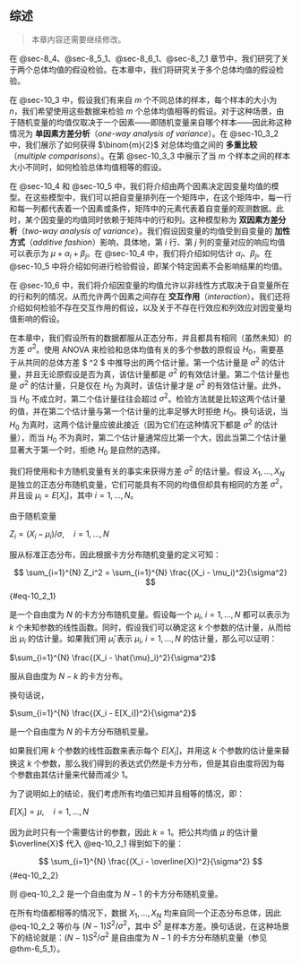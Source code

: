 ## 综述 {#sec-10_2}
> 本章内容还需要继续修改。

在 @sec-8_4、@sec-8_5_1、@sec-8_6_1、@sec-8_7_1 章节中，我们研究了关于两个总体均值的假设检验。在本章中，我们将研究关于多个总体均值的假设检验。

在 @sec-10_3 中，假设我们有来自 $m$ 个不同总体的样本，每个样本的大小为 $n$，我们希望使用这些数据来检验 $m$ 个总体均值相等的假设。对于这种场景，由于随机变量的均值仅取决于一个因素——即随机变量来自哪个样本——因此称这种情况为 **单因素方差分析**（*one-way analysis of variance*）。在 @sec-10_3_2 中，我们展示了如何获得 $\binom{m}{2}$ 对总体均值之间的 **多重比较**（*multiple comparisons*）。在第 @sec-10_3_3 中展示了当 $m$ 个样本之间的样本大小不同时，如何检验总体均值相等的假设。

在 @sec-10_4 和 @sec-10_5 中，我们将介绍由两个因素决定因变量均值的模型。在这些模型中，我们可以把自变量排列在一个矩阵中，在这个矩阵中，每一行和每一列都代表着一个因素或条件，矩阵中的元素代表着自变量的观测数据。此时，某个因变量的均值同时依赖于矩阵中的行和列。这种模型称为 **双因素方差分析**（*two-way analysis of variance*）。我们假设因变量的均值受到自变量的 **加性方式**（*additive fashion*）影响，具体地，第 $i$ 行、第 $j$ 列的变量对应的响应均值可以表示为 $\mu + \alpha_i + \beta_j$。在 @sec-10_4 中，我们将介绍如何估计 $\alpha_i$、$\beta_j$。在 @sec-10_5 中将介绍如何进行检验假设，即某个特定因素不会影响结果的均值。

在 @sec-10_6 中，我们将介绍因变量的均值允许以非线性方式取决于自变量所在的行和列的情况，从而允许两个因素之间存在 **交互作用**（*interaction*）。我们还将介绍如何检验不存在交互作用的假设，以及关于不存在行效应和列效应对因变量均值影响的假设。

在本章中，我们假设所有的数据都服从正态分布，并且都具有相同（虽然未知）的方差 $\sigma^2$。使用 ANOVA 来检验和总体均值有关的多个参数的原假设 $H_0$，需要基于从共同的总体方差 $ \sigma^2 $ 中推导出的两个估计量。第一个估计量是 $\sigma^2$ 的估计量，并且无论原假设是否为真，该估计量都是 $\sigma^2$ 的有效估计量。第二个估计量也是 $\sigma^2$ 的估计量，只是仅在 $H_0$ 为真时，该估计量才是 $\sigma^2$ 的有效估计量。此外，当 $H_0$ 不成立时，第二个估计量往往会超过 $\sigma^2$。检验方法就是比较这两个估计量的值，并在第二个估计量与第一个估计量的比率足够大时拒绝 $H_0$。换句话说，当 $H_0$ 为真时，这两个估计量应彼此接近（因为它们在这种情况下都是 $\sigma^2$ 的估计量），而当 $H_0$ 不为真时，第二个估计量通常应比第一个大，因此当第二个估计量显著大于第一个时，拒绝 $H_0$ 是自然的选择。

我们将使用和卡方随机变量有关的事实来获得方差 $\sigma^2$ 的估计量。假设 $X_1, \dots, X_N$ 是独立的正态分布随机变量，它们可能具有不同的均值但却具有相同的方差 $\sigma^2$，并且设 $\mu_i = E[X_i]$，其中 $i = 1, \dots, N$。

由于随机变量

$Z_i = (X_i - \mu_i)/\sigma, \quad i = 1, \dots, N$

服从标准正态分布，因此根据卡方分布随机变量的定义可知：

$$
\sum_{i=1}^{N} Z_i^2 = \sum_{i=1}^{N} \frac{(X_i - \mu_i)^2}{\sigma^2}
$$ {#eq-10_2_1}

是一个自由度为 $N$ 的卡方分布随机变量。假设每一个 $\mu_i, \ i = 1, \dots, N$ 都可以表示为 $k$ 个未知参数的线性函数。同时，假设我们可以确定这 $k$ 个参数的估计量，从而给出 $\mu_i$ 的估计量。如果我们用 $\hat{\mu}_i$ 表示 $\mu_i, \ i=1,...,N$ 的估计量，那么可以证明：

$\sum_{i=1}^{N} \frac{(X_i - \hat{\mu}_i)^2}{\sigma^2}$

服从自由度为 $N - k$ 的卡方分布。

换句话说，

$\sum_{i=1}^{N} \frac{(X_i - E[X_i])^2}{\sigma^2}$

是一个自由度为 $N$ 的卡方分布随机变量。

如果我们用 $k$ 个参数的线性函数来表示每个 $E[X_i]$，并用这 $k$ 个参数的估计量来替换这 $k$ 个参数，那么我们得到的表达式仍然是卡方分布，但是其自由度将因为每个参数由其估计量来代替而减少 1。

为了说明如上的结论，我们考虑所有均值已知并且相等的情况，即：

$E[X_i] = \mu, \quad i = 1, \dots, N$

因为此时只有一个需要估计的参数，因此 $k = 1$。把公共均值 $\mu$ 的估计量 $\overline{X}$ 代入 @eq-10_2_1 得到如下的量：

$$
\sum_{i=1}^{N} \frac{(X_i - \overline{X})^2}{\sigma^2}
$$ {#eq-10_2_2}

则 @eq-10_2_2 是一个自由度为 $N - 1$ 的卡方分布随机变量。

在所有均值都相等的情况下，数据 $X_1, \dots, X_N$ 均来自同一个正态分布总体，因此 @eq-10_2_2 等价与 $(N - 1)S^2/\sigma^2$，其中 $S^2$ 是样本方差。换句话说，在这种场景下的结论就是：$(N - 1)S^2/\sigma^2$ 是自由度为 $N - 1$ 的卡方分布随机变量（参见 @thm-6_5_1）。